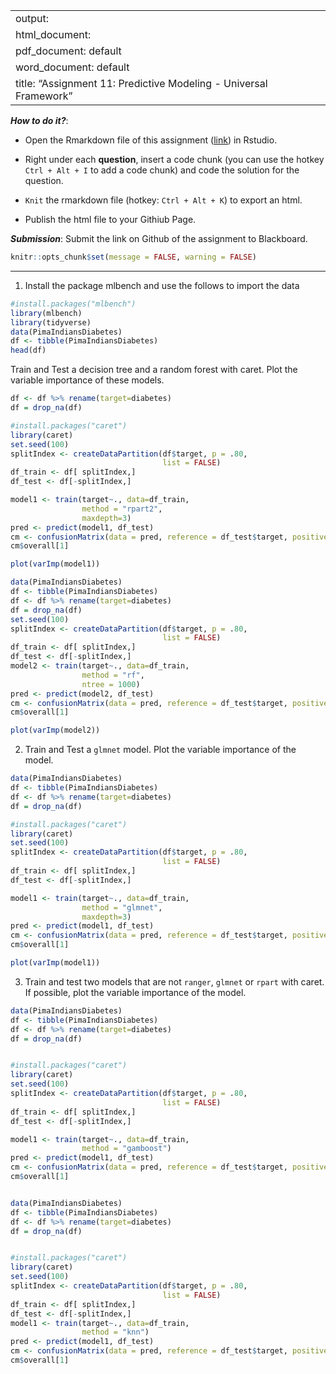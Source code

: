 
---
output: 
  html_document:
  pdf_document: default
  word_document: default
title: "Assignment 11: Predictive Modeling - Universal Framework"
---

***How to do it?***: 

- Open the Rmarkdown file of this assignment ([link](assignment11.Rmd)) in Rstudio. 

- Right under each **question**, insert  a code chunk (you can use the hotkey `Ctrl + Alt + I` to add a code chunk) and code the solution for the question. 

- `Knit` the rmarkdown file (hotkey: `Ctrl + Alt + K`) to export an html.  

-  Publish the html file to your Githiub Page. 

***Submission***: Submit the link on Github of the assignment to Blackboard.

```r
knitr::opts_chunk$set(message = FALSE, warning = FALSE)
```


-------

1. Install the package mlbench and use the follows to import the data

```r
#install.packages("mlbench")
library(mlbench)
library(tidyverse)
data(PimaIndiansDiabetes)
df <- tibble(PimaIndiansDiabetes)
head(df)
```

Train and Test a decision tree and a random forest with caret. Plot the variable importance of these models. 
```r
df <- df %>% rename(target=diabetes)
df = drop_na(df)

#install.packages("caret")
library(caret)
set.seed(100)
splitIndex <- createDataPartition(df$target, p = .80, 
                                  list = FALSE)
df_train <- df[ splitIndex,]
df_test <- df[-splitIndex,]

model1 <- train(target~., data=df_train, 
                method = "rpart2",
                maxdepth=3)
pred <- predict(model1, df_test)
cm <- confusionMatrix(data = pred, reference = df_test$target, positive = "pos")
cm$overall[1]
```


```r
plot(varImp(model1))

```
```r
data(PimaIndiansDiabetes)
df <- tibble(PimaIndiansDiabetes)
df <- df %>% rename(target=diabetes)
df = drop_na(df)
set.seed(100)
splitIndex <- createDataPartition(df$target, p = .80, 
                                  list = FALSE)
df_train <- df[ splitIndex,]
df_test <- df[-splitIndex,]
model2 <- train(target~., data=df_train, 
                method = "rf",
                ntree = 1000) 
pred <- predict(model2, df_test)
cm <- confusionMatrix(data = pred, reference = df_test$target, positive = "pos")
cm$overall[1]


```


```r

plot(varImp(model2))


```



2. Train and Test a `glmnet` model. Plot the variable importance of the model. 
```r
data(PimaIndiansDiabetes)
df <- tibble(PimaIndiansDiabetes)
df <- df %>% rename(target=diabetes)
df = drop_na(df)

#install.packages("caret")
library(caret)
set.seed(100)
splitIndex <- createDataPartition(df$target, p = .80, 
                                  list = FALSE)
df_train <- df[ splitIndex,]
df_test <- df[-splitIndex,]

model1 <- train(target~., data=df_train, 
                method = "glmnet",
                maxdepth=3)
pred <- predict(model1, df_test)
cm <- confusionMatrix(data = pred, reference = df_test$target, positive = "pos")
cm$overall[1]


```
```r

plot(varImp(model1))


```


3. Train and test two models that are not `ranger`, `glmnet` or `rpart`  with caret. If possible, plot the variable importance of the model. 
```r

data(PimaIndiansDiabetes)
df <- tibble(PimaIndiansDiabetes)
df <- df %>% rename(target=diabetes)
df = drop_na(df)


#install.packages("caret")
library(caret)
set.seed(100)
splitIndex <- createDataPartition(df$target, p = .80, 
                                  list = FALSE)
df_train <- df[ splitIndex,]
df_test <- df[-splitIndex,]

model1 <- train(target~., data=df_train, 
                method = "gamboost")
pred <- predict(model1, df_test)
cm <- confusionMatrix(data = pred, reference = df_test$target, positive = "pos")
cm$overall[1]


```
```r



```

```r

data(PimaIndiansDiabetes)
df <- tibble(PimaIndiansDiabetes)
df <- df %>% rename(target=diabetes)
df = drop_na(df)


#install.packages("caret")
library(caret)
set.seed(100)
splitIndex <- createDataPartition(df$target, p = .80, 
                                  list = FALSE)
df_train <- df[ splitIndex,]
df_test <- df[-splitIndex,]
model1 <- train(target~., data=df_train, 
                method = "knn")
pred <- predict(model1, df_test)
cm <- confusionMatrix(data = pred, reference = df_test$target, positive = "pos")
cm$overall[1]


```



